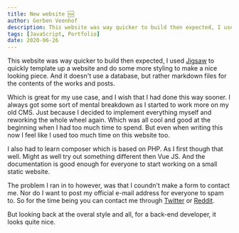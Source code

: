 ```yaml
---
title: New website 🆕
author: Gerben Veenhof
description: This website was way quicker to build then expected, I used Jigsaw to quickly template up a website and do some more styling to make a nice looking piece.
tags: [JavaScript, Portfolio]
date: 2020-06-26
---
```

This website was way quicker to build then expected, I used [Jigsaw](https://jigsaw.tighten.co/) to quickly template up a website and do some more styling to make a nice looking piece. And it doesn't use a database, but rather markdown files for the contents of the works and posts.

Which is great for my use case, and I wish that I had done this way sooner. I always got some sort of mental breakdown as I started to work more on my old CMS. Just because I decided to implement everything myself and reworking the whole wheel again. Which was all cool and good at the beginning when I had too much time to spend. But even when writing this now I feel like I used too much time on this website too.

I also had to learn composer which is based on PHP. As I first though that well. Might as well try out something different then Vue JS. And the documentation is good enough for everyone to start working on a small static website.

The problem I ran in to however, was that I coundn't make a form to contact me. Nor do I want to post my official e-mail address for everyone to spam to.
So for the time being you can contact me through [Twitter](https://twitter.com/gerbenveenhof) or [Reddit](https://reddit.com/user/nlxdodge).

But looking back at the overal style and all, for a back-end developer, it looks quite nice.
